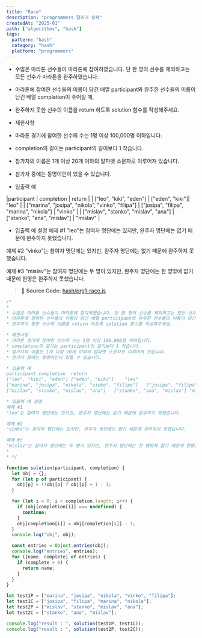 ```yaml
---
title: "Race"
description: "programmers 달리기 문제"
createdAt: "2025-01"
path: ["algorithms", "hash"]
tags:
  pattern: "hash"
  category: "hash"
  platform: "programmers"
---
```


- 수많은 마라톤 선수들이 마라톤에 참여하였습니다. 단 한 명의 선수를 제외하고는 모든 선수가 마라톤을 완주하였습니다.
- 마라톤에 참여한 선수들의 이름이 담긴 배열 participant와 완주한 선수들의 이름이 담긴 배열 completion이 주어질 때,
- 완주하지 못한 선수의 이름을 return 하도록 solution 함수를 작성해주세요.

- 제한사항
- 마라톤 경기에 참여한 선수의 수는 1명 이상 100,000명 이하입니다.
- completion의 길이는 participant의 길이보다 1 작습니다.
- 참가자의 이름은 1개 이상 20개 이하의 알파벳 소문자로 이루어져 있습니다.
- 참가자 중에는 동명이인이 있을 수 있습니다.

- 입출력 예

|participant | completion | return |
| ["leo", "kiki", "eden"] | ["eden", "kiki"]| "leo" |
| ["marina", "josipa", "nikola", "vinko", "filipa"] | ["josipa", "filipa", "marina", "nikola"] | "vinko" |
| ["mislav", "stanko", "mislav", "ana"] | ["stanko", "ana", "mislav"] | "mislav" |

- 입출력 예 설명
  예제 #1
  "leo"는 참여자 명단에는 있지만, 완주자 명단에는 없기 때문에 완주하지 못했습니다.

예제 #2
"vinko"는 참여자 명단에는 있지만, 완주자 명단에는 없기 때문에 완주하지 못했습니다.

예제 #3
"mislav"는 참여자 명단에는 두 명이 있지만, 완주자 명단에는 한 명밖에 없기 때문에 한명은 완주하지 못했습니다.

> 📌 **Source Code:** [hash/prg1-race.js](https://github.com/0teklee/pattern-recognition/tree/main/site/content/algorithms/hash/prg1-race.js)

```js
/*
*
* 수많은 마라톤 선수들이 마라톤에 참여하였습니다. 단 한 명의 선수를 제외하고는 모든 선수가 마라톤을 완주하였습니다.
* 마라톤에 참여한 선수들의 이름이 담긴 배열 participant와 완주한 선수들의 이름이 담긴 배열 completion이 주어질 때,
* 완주하지 못한 선수의 이름을 return 하도록 solution 함수를 작성해주세요.

* 제한사항
* 마라톤 경기에 참여한 선수의 수는 1명 이상 100,000명 이하입니다.
* completion의 길이는 participant의 길이보다 1 작습니다.
* 참가자의 이름은 1개 이상 20개 이하의 알파벳 소문자로 이루어져 있습니다.
* 참가자 중에는 동명이인이 있을 수 있습니다.

* 입출력 예
participant	completion	return
["leo", "kiki", "eden"]	["eden", "kiki"]	"leo"
["marina", "josipa", "nikola", "vinko", "filipa"]	["josipa", "filipa", "marina", "nikola"]	"vinko"
["mislav", "stanko", "mislav", "ana"]	["stanko", "ana", "mislav"]	"mislav"

* 입출력 예 설명
예제 #1
"leo"는 참여자 명단에는 있지만, 완주자 명단에는 없기 때문에 완주하지 못했습니다.

예제 #2
"vinko"는 참여자 명단에는 있지만, 완주자 명단에는 없기 때문에 완주하지 못했습니다.

예제 #3
"mislav"는 참여자 명단에는 두 명이 있지만, 완주자 명단에는 한 명밖에 없기 때문에 한명은 완주하지 못했습니다.
*
* */

function solution(participant, completion) {
  let obj = {};
  for (let p of participant) {
    obj[p] = !!obj[p] ? obj[p] + 1 : 1;
  }

  for (let i = 0; i < completion.length; i++) {
    if (obj[completion[i]] === undefined) {
      continue;
    }
    obj[completion[i]] = obj[completion[i]] - 1;
  }
  console.log("obj", obj);

  const entries = Object.entries(obj);
  console.log("entries", entries);
  for ([name, complete] of entries) {
    if (complete > 0) {
      return name;
    }
  }
}

let test1P = ["marina", "josipa", "nikola", "vinko", "filipa"];
let test1C = ["josipa", "filipa", "marina", "nikola"];
let test2P = ["mislav", "stanko", "mislav", "ana"];
let test2C = ["stanko", "ana", "mislav"];

console.log("result : ", solution(test1P, test1C));
console.log("result : ", solution(test2P, test2C));
```
